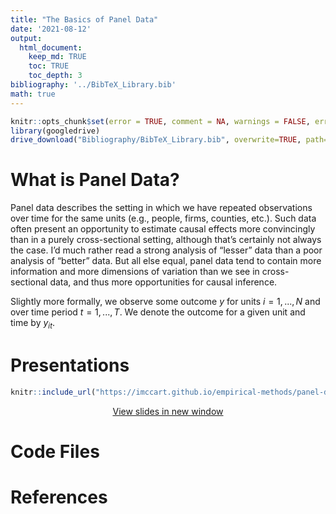 ```yaml
---
title: "The Basics of Panel Data"
date: '2021-08-12'
output: 
  html_document:
    keep_md: TRUE
    toc: TRUE
    toc_depth: 3
bibliography: '../BibTeX_Library.bib'
math: true
---
```


```r
knitr::opts_chunk$set(error = TRUE, comment = NA, warnings = FALSE, errors = FALSE, messages = FALSE, tidy = FALSE, echo = FALSE)
library(googledrive)
drive_download("Bibliography/BibTeX_Library.bib", overwrite=TRUE, path='../BibTeX_Library.bib')
```

# What is Panel Data?

Panel data describes the setting in which we have repeated observations over time for the same units (e.g., people, firms, counties, etc.). Such data often present an opportunity to estimate causal effects more convincingly than in a purely cross-sectional setting, although that's certainly not always the case. I'd much rather read a strong analysis of "lesser" data than a poor analysis of "better" data. But all else equal, panel data tend to contain more information and more dimensions of variation than we see in cross-sectional data, and thus more opportunities for causal inference.

Slightly more formally, we observe some outcome $y$ for units $i=1,...,N$ and over time period $t=1,...,T$. We denote the outcome for a given unit and time by $y_{it}$. 

# Presentations

<center>
```r
knitr::include_url("https://imccart.github.io/empirical-methods/panel-data/slides/slides-panel.html")
```

<p><a class="btn btn-primary btn-lg" target="_blank" href="https://imccart.github.io/empirical-methods/panel-data/slides/slides-panel.html"><i class="fas fa-external-link-alt"></i> View slides in new window</a></p>
</center>

# Code Files


# References